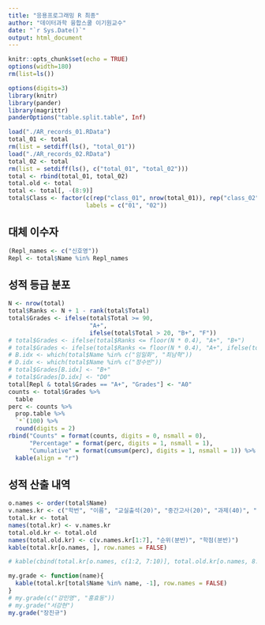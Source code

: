 ```yaml
---
title: "응용프로그래밍 R 최종"
author: "데이터과학 융합스쿨 이기원교수"
date: "`r Sys.Date()`"
output: html_document
---
```


```r
knitr::opts_chunk$set(echo = TRUE)
options(width=180)
rm(list=ls())
```

```r
options(digits=3)
library(knitr)
library(pander)
library(magrittr)
panderOptions("table.split.table", Inf)
```


<!--### Total Scores-->

```r
load("./AR_records_01.RData")
total_01 <- total
rm(list = setdiff(ls(), "total_01"))
load("./AR_records_02.RData")
total_02 <- total
rm(list = setdiff(ls(), c("total_01", "total_02")))
total <- rbind(total_01, total_02)
total.old <- total
total <- total[, -(8:9)]
total$Class <- factor(c(rep("class_01", nrow(total_01)), rep("class_02", nrow(total_02))),
                      labels = c("01", "02"))
```

## 대체 이수자

```r
(Repl_names <- c("신호영"))
Repl <- total$Name %in% Repl_names
```

## 성적 등급 분포

```r
N <- nrow(total)
total$Ranks <- N + 1 - rank(total$Total)
total$Grades <- ifelse(total$Total >= 90, 
                       "A+", 
                       ifelse(total$Total > 20, "B+", "F"))
# total$Grades <- ifelse(total$Ranks <= floor(N * 0.4), "A+", "B+")
# total$Grades <- ifelse(total$Ranks <= floor(N * 0.4), "A+", ifelse(total$Ranks <=  floor(N * 0.7), "B+", # "C+"))
# B.idx <- which(total$Name %in% c("임일화", "최남혁"))
# D.idx <- which(total$Name %in% c("정수빈"))
# total$Grades[B.idx] <- "B+"
# total$Grades[D.idx] <- "D0"
total[Repl & total$Grades == "A+", "Grades"] <- "A0"
counts <- total$Grades %>%
  table
perc <- counts %>%
  prop.table %>%
  `*`(100) %>%
  round(digits = 2) 
rbind("Counts" = format(counts, digits = 0, nsmall = 0), 
      "Percentage" = format(perc, digits = 1, nsmall = 1), 
      "Cumulative" = format(cumsum(perc), digits = 1, nsmall = 1)) %>%
  kable(align = "r")
```

## 성적 산출 내역

```r
o.names <- order(total$Name)
v.names.kr <- c("학번", "이름", "교실출석(20)", "중간고사(20)", "과제(40)", "팀 프로젝트(20)", "총점(100)", "분반", "순위(41명중)", "학점")
total.kr <- total
names(total.kr) <- v.names.kr
total.old.kr <- total.old 
names(total.old.kr) <- c(v.names.kr[1:7], "순위(분반)", "학점(분반)")
kable(total.kr[o.names, ], row.names = FALSE)
```

<P style = "page-break-before:always">

```r
# kable(cbind(total.kr[o.names, c(1:2, 7:10)], total.old.kr[o.names, 8:9]), row.names = FALSE)
```

<P style = "page-break-before:always">

```r
my.grade <- function(name){
  kable(total.kr[total$Name %in% name, -1], row.names = FALSE)
}
# my.grade(c("강민영", "홍효동"))
# my.grade("서강현")
my.grade("장진규")
```

<!--### Save Data

```r
save.image(file = "../R/R_records.RData")
```

-->
               